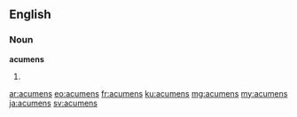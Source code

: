 ==English==

===Noun===
'''acumens'''
# {{plural of|acumen}}

[[ar:acumens]]
[[eo:acumens]]
[[fr:acumens]]
[[ku:acumens]]
[[mg:acumens]]
[[my:acumens]]
[[ja:acumens]]
[[sv:acumens]]